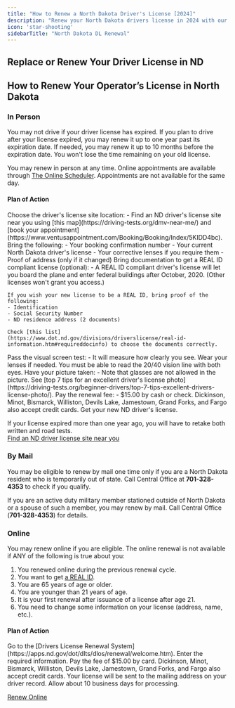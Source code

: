 ```yaml
---
title: "How to Renew a North Dakota Driver's License [2024]"
description: "Renew your North Dakota drivers license in 2024 with our simple, step-by-step guide. Find all the necessary requirements, forms, fees, and online renewal options to ensure a hassle-free experience. Stay legal and avoid fines - start your renewal process now!"
icon: 'star-shooting'
sidebarTitle: "North Dakota DL Renewal"
---
```


## Replace or Renew Your Driver License in ND

## How to Renew Your Operator’s License in North Dakota

### In Person
You may not drive if your driver license has expired. If you plan to drive after your license expired, you may renew it up to one year past its expiration date. If needed, you may renew it up to 10 months before the expiration date. You won't lose the time remaining on your old license.

You may renew in person at any time. Online appointments are available through [The Online Scheduler](https://www.ventusappointment.com/Booking/Booking/Index/5KIDD4bc). Appointments are not available for the same day.

#### Plan of Action
<Steps>
  <Step title="Step 1">
    Choose the driver's license site location:
    - Find an ND driver's license site near you using [this map](https://driving-tests.org/dmv-near-me/) and [book your appointment](https://www.ventusappointment.com/Booking/Booking/Index/5KIDD4bc).
  </Step>
  <Step title="Step 2">
    Bring the following:
    - Your booking confirmation number
    - Your current North Dakota driver's license
    - Your corrective lenses if you require them
    - Proof of address (only if it changed)
  </Step>
  <Step title="Step 3">
    Bring documentation to get a REAL ID compliant license (optional):
    - A REAL ID compliant driver's license will let you board the plane and enter federal buildings after October, 2020. (Other licenses won't grant you access.)

    If you wish your new license to be a REAL ID, bring proof of the following:
    - Identification
    - Social Security Number
    - ND residence address (2 documents)

    Check [this list](https://www.dot.nd.gov/divisions/driverslicense/real-id-information.htm#requireddocinfo) to choose the documents correctly.
  </Step>
  <Step title="Step 4">
    Pass the visual screen test:
    - It will measure how clearly you see. Wear your lenses if needed. You must be able to read the 20/40 vision line with both eyes.
  </Step>
  <Step title="Step 5">
    Have your picture taken:
    - Note that glasses are not allowed in the picture. See [top 7 tips for an excellent driver's license photo](https://driving-tests.org/beginner-drivers/top-7-tips-excellent-drivers-license-photo/).
  </Step>
  <Step title="Step 6">
    Pay the renewal fee:
    - $15.00 by cash or check. Dickinson, Minot, Bismarck, Williston, Devils Lake, Jamestown, Grand Forks, and Fargo also accept credit cards.
  </Step>
  <Step title="Step 7">
    Get your new ND driver's license.
  </Step>
</Steps>

If your license expired more than one year ago, you will have to retake both written and road tests.  
[Find an ND driver license site near you](https://driving-tests.org/dmv-near-me/)

### By Mail
You may be eligible to renew by mail one time only if you are a North Dakota resident who is temporarily out of state. Call Central Office at **701-328-4353** to check if you qualify.

If you are an active duty military member stationed outside of North Dakota or a spouse of such a member, you may renew by mail. Call Central Office (**701-328-4353**) for details.

### Online
You may renew online if you are eligible. The online renewal is not available if ANY of the following is true about you:
1. You renewed online during the previous renewal cycle.
2. You want to get [a REAL ID](https://www.dot.nd.gov/divisions/driverslicense/real-id-information.htm#real-id-info).
3. You are 65 years of age or older.
4. You are younger than 21 years of age.
5. It is your first renewal after issuance of a license after age 21.
6. You need to change some information on your license (address, name, etc.).

#### Plan of Action
<Steps>
  <Step title="Step 1">
    Go to the [Drivers License Renewal System](https://apps.nd.gov/dot/dlts/dlos/renewal/welcome.htm).
  </Step>
  <Step title="Step 2">
    Enter the required information.
  </Step>
  <Step title="Step 3">
    Pay the fee of $15.00 by card. Dickinson, Minot, Bismarck, Williston, Devils Lake, Jamestown, Grand Forks, and Fargo also accept credit cards.
  </Step>
  <Step title="Step 4">
    Your license will be sent to the mailing address on your driver record. Allow about 10 business days for processing.
  </Step>
</Steps>

[Renew Online](https://apps.nd.gov/dot/dlts/dlos/renewal/welcome.htm)
